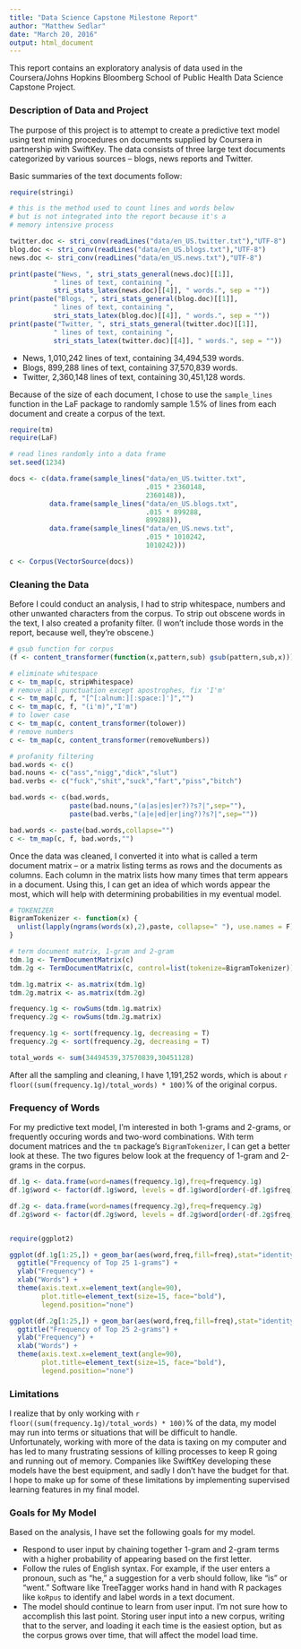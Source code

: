 ```yaml
---
title: "Data Science Capstone Milestone Report"
author: "Matthew Sedlar"
date: "March 20, 2016"
output: html_document
---
```


This report contains an exploratory analysis of data used in the Coursera/Johns Hopkins Bloomberg School of Public Health Data Science Capstone Project. 

### Description of Data and Project

The purpose of this project is to attempt to create a predictive text model using text mining procedures on documents supplied by Coursera in partnership with SwiftKey. The data consists of three large text documents categorized by various sources -- blogs, news reports and Twitter.

Basic summaries of the text documents follow:

```r

require(stringi)

# this is the method used to count lines and words below
# but is not integrated into the report because it's a
# memory intensive process

twitter.doc <- stri_conv(readLines("data/en_US.twitter.txt"),"UTF-8")
blog.doc <- stri_conv(readLines("data/en_US.blogs.txt"),"UTF-8")
news.doc <- stri_conv(readLines("data/en_US.news.txt"),"UTF-8")

print(paste("News, ", stri_stats_general(news.doc)[[1]],
           " lines of text, containing ",
           stri_stats_latex(news.doc)[[4]], " words.", sep = ""))
print(paste("Blogs, ", stri_stats_general(blog.doc)[[1]],
           " lines of text, containing ",
           stri_stats_latex(blog.doc)[[4]], " words.", sep = ""))
print(paste("Twitter, ", stri_stats_general(twitter.doc)[[1]],
           " lines of text, containing ",
           stri_stats_latex(twitter.doc)[[4]], " words.", sep = ""))

```

* News, 1,010,242 lines of text, containing 34,494,539 words.
* Blogs, 899,288 lines of text, containing 37,570,839 words.
* Twitter, 2,360,148 lines of text, containing 30,451,128 words.

Because of the size of each document, I chose to use the `sample_lines` function in the LaF package to randomly sample 1.5% of lines from each document and create a corpus of the text.

```r

require(tm)
require(LaF)

# read lines randomly into a data frame
set.seed(1234)

docs <- c(data.frame(sample_lines("data/en_US.twitter.txt", 
                                  .015 * 2360148,
                                  2360148)),
          data.frame(sample_lines("data/en_US.blogs.txt",
                                  .015 * 899288,
                                  899288)),
          data.frame(sample_lines("data/en_US.news.txt",
                                  .015 * 1010242,
                                  1010242)))

c <- Corpus(VectorSource(docs))

```

### Cleaning the Data

Before I could conduct an analysis, I had to strip whitespace, numbers and other unwanted characters from the corpus. To strip out obscene words in the text, I also created a profanity filter. (I won't include those words in the report, because well, they're obscene.)

```r
# gsub function for corpus
(f <- content_transformer(function(x,pattern,sub) gsub(pattern,sub,x)))
```

```r

# eliminate whitespace
c <- tm_map(c, stripWhitespace)
# remove all punctuation except apostrophes, fix 'I'm'
c <- tm_map(c, f, "[^[:alnum:][:space:]']","")
c <- tm_map(c, f, "(i'm)","I'm")
# to lower case
c <- tm_map(c, content_transformer(tolower))
# remove numbers
c <- tm_map(c, content_transformer(removeNumbers))
```

```r

# profanity filtering
bad.words <- c()
bad.nouns <- c("ass","nigg","dick","slut")
bad.verbs <- c("fuck","shit","suck","fart","piss","bitch")

bad.words <- c(bad.words,
               paste(bad.nouns,"(a|as|es|er?)?s?|",sep=""),
               paste(bad.verbs,"(a|e|ed|er|ing?)?s?|",sep=""))

bad.words <- paste(bad.words,collapse="")
c <- tm_map(c, f, bad.words,"")

```

Once the data was cleaned, I converted it into what is called a term document matrix -- or a matrix listing terms as rows and the documents as columns. Each column in the matrix lists how many times that term appears in a document. Using this, I can get an idea of which words appear the most, which will help with determining probabilities in my eventual model. 

```r

# TOKENIZER
BigramTokenizer <- function(x) {
  unlist(lapply(ngrams(words(x),2),paste, collapse=" "), use.names = F)
}

# term document matrix, 1-gram and 2-gram
tdm.1g <- TermDocumentMatrix(c)
tdm.2g <- TermDocumentMatrix(c, control=list(tokenize=BigramTokenizer))

tdm.1g.matrix <- as.matrix(tdm.1g)
tdm.2g.matrix <- as.matrix(tdm.2g)

frequency.1g <- rowSums(tdm.1g.matrix)
frequency.2g <- rowSums(tdm.2g.matrix)

frequency.1g <- sort(frequency.1g, decreasing = T)
frequency.2g <- sort(frequency.2g, decreasing = T)

total_words <- sum(34494539,37570839,30451128)

```

After all the sampling and cleaning, I have 1,191,252 words, which is about `r floor((sum(frequency.1g)/total_words) * 100)`% of the original corpus.

### Frequency of Words

For my predictive text model, I'm interested in both 1-grams and 2-grams, or frequently occuring words and two-word combinations. With term document matrices and the `tm` package's `BigramTokenizer`, I can get a better look at these. The two figures below look at the frequency of 1-gram and 2-grams in the corpus.

```r

df.1g <- data.frame(word=names(frequency.1g),freq=frequency.1g)
df.1g$word <- factor(df.1g$word, levels = df.1g$word[order(-df.1g$freq)])

df.2g <- data.frame(word=names(frequency.2g),freq=frequency.2g)
df.2g$word <- factor(df.2g$word, levels = df.2g$word[order(-df.2g$freq)])


require(ggplot2)

ggplot(df.1g[1:25,]) + geom_bar(aes(word,freq,fill=freq),stat="identity") +
  ggtitle("Frequency of Top 25 1-grams") +
  ylab("Frequency") +
  xlab("Words") +
  theme(axis.text.x=element_text(angle=90),
        plot.title=element_text(size=15, face="bold"),
        legend.position="none")

ggplot(df.2g[1:25,]) + geom_bar(aes(word,freq,fill=freq),stat="identity") +
  ggtitle("Frequency of Top 25 2-grams") +
  ylab("Frequency") +
  xlab("Words") +
  theme(axis.text.x=element_text(angle=90),
        plot.title=element_text(size=15, face="bold"),
        legend.position="none")


```

### Limitations

I realize that by only working with `r floor((sum(frequency.1g)/total_words) * 100)`% of the data, my model may run into terms or situations that will be difficult to handle. Unfortunately, working with more of the data is taxing on my computer and has led to many frustrating sessions of killing processes to keep R going and running out of memory. Companies like SwiftKey developing these models have the best equipment, and sadly I don't have the budget for that. I hope to make up for some of these limitations by implementing supervised learning features in my final model. 

### Goals for My Model

Based on the analysis, I have set the following goals for my model.

* Respond to user input by chaining together 1-gram and 2-gram terms with a higher probability of appearing based on the first letter.
* Follow the rules of English syntax. For example, if the user enters a pronoun, such as "he," a suggestion for a verb should follow, like "is" or "went." Software like TreeTagger works hand in hand with R packages like `koRpus` to identify and label words in a text document.
* The model should continue to learn from user input. I'm not sure how to accomplish this last point. Storing user input into a new corpus, writing that to the server, and loading it each time is the easiest option, but as the corpus grows over time, that will affect the model load time. 